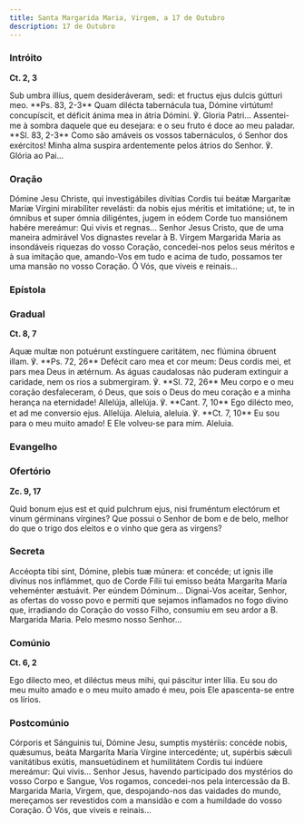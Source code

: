 ```yaml
---
title: Santa Margarida Maria, Virgem, a 17 de Outubro
description: 17 de Outubro
---
```


### Intróito

**Ct. 2, 3**

<div class="side-by-side not-content">
  <span>
    Sub umbra illíus, quem desideráveram, sedi: et fructus ejus dulcis gútturi
    meo. **Ps. 83, 2-3** Quam dilécta tabernácula tua, Dómine virtútum!
    concupíscit, et déficit ánima mea in átria Dómini. ℣. Gloria Patri...
  </span>
  <span>
    Assentei-me à sombra daquele que eu desejara: e o seu fruto é doce ao meu
    paladar. **Sl. 83, 2-3** Como são amáveis os vossos tabernáculos, ó Senhor
    dos exércitos! Minha alma suspira ardentemente pelos átrios do Senhor. ℣.
    Glória ao Pai...
  </span>
</div>

### Oração

<div class="side-by-side not-content">
  <span>
    Dómine Jesu Christe, qui investigábiles divítias Cordis tui beátæ Margarítæ
    Maríæ Vírgini mirabíliter revelásti: da nobis ejus méritis et imitatióne;
    ut, te in ómnibus et super ómnia diligéntes, jugem in eódem Corde tuo
    mansiónem habére mereámur: Qui vivis et regnas...
  </span>
  <span>
    Senhor Jesus Cristo, que de uma maneira admirável Vos dignastes revelar à B.
    Virgem Margarida Maria as insondáveis riquezas do vosso Coração,
    concedei-nos pelos seus méritos e à sua imitação que, amando-Vos em tudo e
    acima de tudo, possamos ter uma mansão no vosso Coração. Ó Vós, que viveis e
    reinais...
  </span>
</div>

### Epístola


<LinkCard
  href="/missal/pentecostes/santissimocoracao#epístola"
  title="Santíssimo Coração de Jesus"
/>

### Gradual

**Ct. 8, 7**

<div class="side-by-side not-content">
  <span>
    Aquæ multæ non potuérunt exstínguere caritátem, nec flúmina óbruent illam.
    ℣. **Ps. 72, 26** Defécit caro mea et cor meum: Deus cordis mei, et pars mea
    Deus in ætérnum.
  </span>
  <span>
    As águas caudalosas não puderam extinguir a caridade, nem os rios a
    submergiram. ℣. **Sl. 72, 26** Meu corpo e o meu coração desfaleceram, ó
    Deus, que sois o Deus do meu coração e a minha herança na eternidade!
  </span>
  <span>
    Allelúja, allelúja. ℣. **Cant. 7, 10** Ego dilécto meo, et ad me conversio
    ejus. Allelúja.
  </span>
  <span>
    Aleluia, aleluia. ℣. **Ct. 7, 10** Eu sou para o meu muito amado! E Ele
    volveu-se para mim. Aleluia.
  </span>
</div>

### Evangelho

<LinkCard
  href="/missal/santos/01-15-1#evangelho"
  title="S. Paulo, 1.º Eremita, Conf."
/>

### Ofertório

**Zc. 9, 17**

<div class="side-by-side not-content">
  <span>
    Quid bonum ejus est et quid pulchrum ejus, nisi fruméntum electórum et vinum
    gérminans vírgines?
  </span>
  <span>
    Que possui o Senhor de bom e de belo, melhor do que o trigo dos eleitos e o
    vinho que gera as virgens?
  </span>
</div>

### Secreta

<div class="side-by-side not-content">
  <span>
    Accéopta tibi sint, Dómine, plebis tuæ múnera: et concéde; ut ignis ille
    divínus nos inflámmet, quo de Corde Fílii tui emisso beáta Margaríta María
    veheménter æstuávit. Per eúndem Dóminum...
  </span>
  <span>
    Dignai-Vos aceitar, Senhor, as ofertas do vosso povo e permiti que sejamos
    inflamados no fogo divino que, irradiando do Coração do vosso Filho,
    consumiu em seu ardor a B. Margarida Maria. Pelo mesmo nosso Senhor...
  </span>
</div>

### Comúnio

**Ct. 6, 2**

<div class="side-by-side not-content">
  <span>Ego dilecto meo, et diléctus meus mihi, qui páscitur inter lília.</span>
  <span>
    Eu sou do meu muito amado e o meu muito amado é meu, pois Ele apascenta-se
    entre os lírios.
  </span>
</div>

### Postcomúnio

<div class="side-by-side not-content">
  <span>
    Córporis et Sánguinis tui, Dómine Jesu, sumptis mystériis: concéde nobis,
    quǽsumus, beáta Margaríta María Vírgine intercedénte; ut, supérbis sǽculi
    vanitátibus exútis, mansuetúdinem et humilitátem Cordis tui indúere
    mereámur: Qui vivis...
  </span>
  <span>
    Senhor Jesus, havendo participado dos mystérios do vosso Corpo e Sangue, Vos
    rogamos, concedei-nos pela intercessão da B. Margarida Maria, Virgem, que,
    despojando-nos das vaidades do mundo, mereçamos ser revestidos com a
    mansidão e com a humildade do vosso Coração. Ó Vós, que viveis e reinais...
  </span>
</div>
